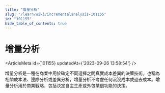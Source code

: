 ```yaml
---
title: "增量分析"
slug: "/learn/wiki/incrementalanalysis-101155"
id: "101155"
hide_table_of_contents: true
---
```



# 增量分析

<ArticleMeta id={101155} updatedAt={'2023-09-26 13:58:54'} />
<div className='border-solid border-b border-t-0 my-4 border-[var(--ifm-color-gray-300)]' />

增量分析是一種在商業中用於確定不同選擇之間真實成本差異的決策技術。也稱為相關成本法、邊際分析或差異分析，增量分析不考慮任何沉沒成本或過去成本。增量分析用於商業戰略，包括決定自主生產或外包某個功能的決策。
